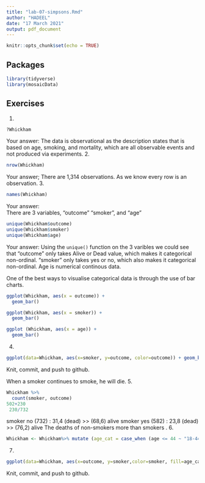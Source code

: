 ```yaml
---
title: "lab-07-simpsons.Rmd"
author: "HADEEL"
date: "17 March 2021"
output: pdf_document
---
```


```r
knitr::opts_chunk$set(echo = TRUE)
```

## Packages

```r
library(tidyverse) 
library(mosaicData)
```


## Exercises


1.  
```r
?Whickham
```
    
Your answer:
The data is observational as the description states that is based on age, smoking, and mortality, which are all observable events and not produced via experiments.
2.  
```r
nrow(Whickham)
```

Your answer;
There are 1,314 observations. As we know every row is an observation. 
3.  

```r
names(Whickham)
```

Your answer:  
There are 3 variables, "outcome" "smoker", and "age"
```r
unique(Whickham$outcome)
unique(Whickham$smoker)
unique(Whickham$age)
```

Your answer: 
Using the `unique()` function on the 3 varibles we could see that "outcome" only takes Alive or Dead value, which makes it categorical non-ordinal. "smoker" only takes yes or no, which also makes it categorical non-ordinal. Age is numerical continous data.

One of the best ways to visualise categorical data is through the use of bar charts.
```r
ggplot(Whickham, aes(x = outcome)) +
  geom_bar()
```


```r
ggplot(Whickham, aes(x = smoker)) +
  geom_bar()
```

```r
ggplot (Whickham, aes(x = age)) +
  geom_bar()
```


4. 

```r
ggplot(data=Whickham, aes(x=smoker, y=outcome, color=outcome)) + geom_bar(stat="identity")
```

Knit, commit, and push to github.

When a smoker continues to smoke, he will die.
5. 

```r
Whickham %>%
  count(smoker, outcome)
502+230
 230/732
```
smoker no  (732) :   31,4 (dead) >> (68,6) alive
smoker yes (582) :   23,8 (dead) >> (76,2) alive
The deaths of non-smokers more than smokers . 
6.

```r
Whickham <- Whickham%>% mutate (age_cat = case_when (age <= 44 ~ "18-44", age > 44. & age <= 64 ~ "45-64", age > 64 ~ "65+"))
```

7. 

```r
ggplot(data=Whickham, aes(x=outcome, y=smoker,color=smoker, fill=age_cat)) + geom_bar(stat="identity") +facet_wrap(~age_cat)
```

Knit, commit, and push to github.